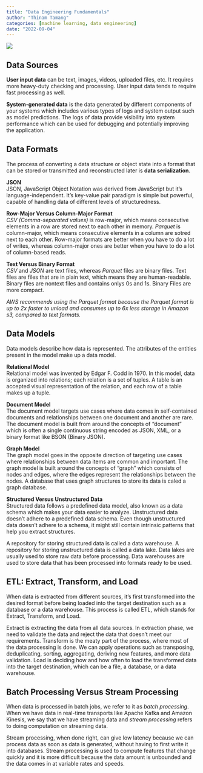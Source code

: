 ---
title: "Data Engineering Fundamentals"
author: "Thinam Tamang"
categories: [machine learning, data engineering]
date: "2022-09-04"
---

![](./DataEng.png)

## **Data Sources**

**User input data** can be text, images, videos, uploaded files, etc. It requires more heavy-duty checking and processing. User input data tends to require fast processing as well.

**System-generated data** is the data generated by different components of your systems which includes various types of logs and system output such as model predictions. The logs of data provide visibility into system performance which can be used for debugging and potentially improving the application.

## **Data Formats**

The process of converting a data structure or object state into a format that can be stored or transmitted and reconstructed later is **data serialization**.

**JSON**  
JSON, JavaScript Object Notation was derived from JavaScript but it's language-independent. It's key-value pair paradigm is simple but powerful, capable of handling data of different levels of structuredness.

**Row-Major Versus Column-Major Format**  
_CSV (Comma-separated values)_ is row-major, which means consecutive elements in a row are stored next to each other in memory. _Parquet_ is column-major, which means consecutive elements in a column are sotred next to each other.
Row-major formats are better when you have to do a lot of writes, whereas column-major ones are better when you have to do a lot of column-based reads.

**Text Versus Binary Format**  
_CSV_ and _JSON_ are text files, whereas _Parquet_ files are binary files. Text files are files that are in plain text, which means they are human-readable. Binary files are nontext files and contains onlys 0s and 1s. Binary Files are more compact.

_AWS recommends using the Parquet format because the Parquet format is up to 2x faster to unload and consumes up to 6x less storage in Amazon s3, compared to text formats._

## **Data Models**

Data models describe how data is represented. The attributes of the entities present in the model make up a data model.

**Relational Model**  
Relational model was invented by Edgar F. Codd in 1970. In this model, data is organized into relations; each relation is a set of tuples. A table is an accepted visual representation of the relation, and each row of a table makes up a tuple.

**Document Model**  
The document model targets use cases where data comes in self-contained documents and relationships between one document and another are rare. The document model is built from around the concepts of "document" which is often a single continuous string encoded as JSON, XML, or a binary format like BSON (Binary JSON).

**Graph Model**  
The graph model goes in the opposite direction of targeting use cases where relationships between data items are common and important. The graph model is built around the concepts of "graph" which consists of nodes and edges, where the edges represent the relationships between the nodes. A database that uses graph structures to store its data is caled a graph database.

**Structured Versus Unstructured Data**  
Structured data follows a predefined data model, also known as a data schema which makes your data easier to analyze. Unstructured data doesn't adhere to a predefined data schema. Even though unstructured data doesn't adhere to a schema, it might still contain intrinsic patterns that help you extract structures.

A repository for storing structured data is called a data warehouse. A repository for storing unstructured data is called a data lake. Data lakes are usually used to store raw data before processing. Data warehouses are used to store data that has been processed into formats ready to be used.

## **ETL: Extract, Transform, and Load**

When data is extracted from different sources, it's first transformed into the desired format before being loaded into the target destination such as a database or a data warehouse. This process is called ETL, which stands for Extract, Transform, and Load.

Extract is extracting the data from all data sources. In extraction phase, we need to validate the data and reject the data that doesn't meet our requirements. Transform is the meaty part of the process, where most of the data processing is done. We can apply operations such as transposing, deduplicating, sorting, aggregating, deriving new features, and more data validation. Load is deciding how and how often to load the transformed data into the target destination, which can be a file, a database, or a data warehouse.

## **Batch Processing Versus Stream Processing**

When data is processed in batch jobs, we refer to it as _batch processing_. When we have data in real-time transports like Apache Kafka and Amazon Kinesis, we say that we have streaming data and _stream processing_ refers to doing computation on streaming data.

Stream processing, when done right, can give low latency because we can process data as soon as data is generated, without having to first write it into databases. Stream processing is used to compute features that change quickly and it is more difficult because the data amount is unbounded and the data comes in at variable rates and speeds.
